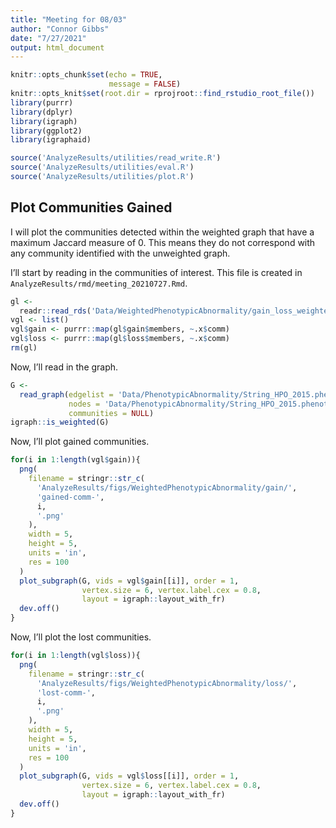 ---
title: "Meeting for 08/03"
author: "Connor Gibbs"
date: "7/27/2021"
output: html_document
---

```{r setup, include=FALSE}
knitr::opts_chunk$set(echo = TRUE,
                      message = FALSE)
knitr::opts_knit$set(root.dir = rprojroot::find_rstudio_root_file())
library(purrr)
library(dplyr)
library(igraph)
library(ggplot2)
library(igraphaid)
```

```{r, include=FALSE}
source('AnalyzeResults/utilities/read_write.R')
source('AnalyzeResults/utilities/eval.R')
source('AnalyzeResults/utilities/plot.R')
```

## Plot Communities Gained

I will plot the communities detected within the weighted graph that have a maximum Jaccard measure of 0. This means they do not correspond with any community identified with the unweighted graph.

I'll start by reading in the communities of interest. This file is created in `AnalyzeResults/rmd/meeting_20210727.Rmd`.

```{r, echo = FALSE}
gl <-
  readr::read_rds('Data/WeightedPhenotypicAbnormality/gain_loss_weighted2unweighted.rds')
vgl <- list()
vgl$gain <- purrr::map(gl$gain$members, ~.x$comm)
vgl$loss <- purrr::map(gl$loss$members, ~.x$comm)
rm(gl)
```

Now, I'll read in the graph.

```{r}
G <-
  read_graph(edgelist = 'Data/PhenotypicAbnormality/String_HPO_2015.phenotypic_branch.numbered.edgelist.txt',
             nodes = 'Data/PhenotypicAbnormality/String_HPO_2015.phenotypic_branch.nodenames.txt',
             communities = NULL)
igraph::is_weighted(G)
```

Now, I'll plot gained communities.

```{r}
for(i in 1:length(vgl$gain)){
  png(
    filename = stringr::str_c(
      'AnalyzeResults/figs/WeightedPhenotypicAbnormality/gain/',
      'gained-comm-',
      i,
      '.png'
    ),
    width = 5,
    height = 5,
    units = 'in',
    res = 100
  )
  plot_subgraph(G, vids = vgl$gain[[i]], order = 1, 
                vertex.size = 6, vertex.label.cex = 0.8, 
                layout = igraph::layout_with_fr)
  dev.off()
}
```

Now, I'll plot the lost communities.

```{r}
for(i in 1:length(vgl$loss)){
  png(
    filename = stringr::str_c(
      'AnalyzeResults/figs/WeightedPhenotypicAbnormality/loss/',
      'lost-comm-',
      i,
      '.png'
    ),
    width = 5,
    height = 5,
    units = 'in',
    res = 100
  )
  plot_subgraph(G, vids = vgl$loss[[i]], order = 1, 
                vertex.size = 6, vertex.label.cex = 0.8, 
                layout = igraph::layout_with_fr)
  dev.off()
}
```